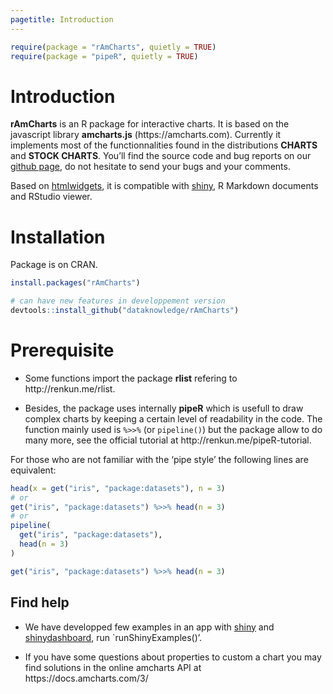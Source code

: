 ```yaml
---
pagetitle: Introduction
---
```


```r
require(package = "rAmCharts", quietly = TRUE)
require(package = "pipeR", quietly = TRUE)
```

# Introduction

**rAmCharts** is an R package for interactive charts. It is based on the javascript library **amcharts.js** (https://amcharts.com). Currently it implements most of the functionnalities found in the distributions **CHARTS** and **STOCK CHARTS**. You'll find the source code and bug reports on our [github page][github_page], do not hesitate to send your bugs and your comments.

Based on [htmlwidgets][], it is compatible with [shiny][], R Markdown documents and RStudio viewer.

# Installation

Package is on CRAN.

```r
install.packages("rAmCharts")

# can have new features in developpement version 
devtools::install_github("dataknowledge/rAmCharts")
```

# Prerequisite

- Some functions import the package **rlist** refering to http://renkun.me/rlist.

- Besides, the package uses internally **pipeR** which is usefull to draw complex charts by keeping a certain level of readability in the code. The function mainly used is `%>>%` (or `pipeline()`) but the package allow to do many more, see the official tutorial at http://renkun.me/pipeR-tutorial.

For those who are not familiar with the 'pipe style' the following lines are equivalent:

```r
head(x = get("iris", "package:datasets"), n = 3)
# or
get("iris", "package:datasets") %>>% head(n = 3)
# or
pipeline(
  get("iris", "package:datasets"),
  head(n = 3)
)
```
```r
get("iris", "package:datasets") %>>% head(n = 3)
```

## Find help

- We have developped few examples in an app with [shiny][] and [shinydashboard][], run `runShinyExamples()'.

- If you have some questions about properties to custom a chart you may find solutions in the online amcharts API at 
https://docs.amcharts.com/3/


[htmlwidgets]:    http://www.htmlwidgets.org
[github_page]:    https://github.com/DataKnowledge/rAmCharts
[shiny]:          http://shiny.rstudio.com
[shinydashboard]: https://rstudio.github.io/shinydashboard